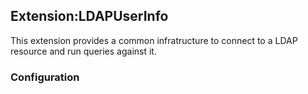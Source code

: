 == Extension:LDAPUserInfo ==

This extension provides a common infratructure to connect to a LDAP resource
and run queries against it.

=== Configuration ===
